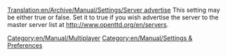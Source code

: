 [[Translation:en/Archive/Manual/Settings/Server advertise]]
This setting may be either true or false. Set it to true if you wish advertise the server to the master server list at http://www.openttd.org/en/servers.
[[Category:en/Manual/Multiplayer]]
[[Category:en/Manual/Settings & Preferences]]


{{en/Stub}}